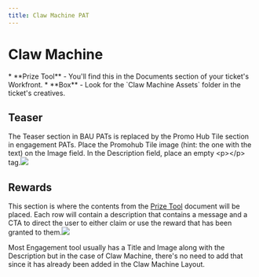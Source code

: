 ```yaml
---
title: Claw Machine PAT
---
```


# Claw Machine

<Admonition type="info" title="Copy and Assets Needed">
  * **Prize Tool** - You'll find this in the Documents section of your ticket's Workfront.
  * **Box** - Look for the `Claw Machine Assets` folder in the ticket's creatives.
</Admonition>

## Teaser

The Teaser section in BAU PATs is replaced by the Promo Hub Tile section in engagement PATs. Place the Promohub Tile image (hint: the one with the text) on the Image field. In the Description field, place an empty \<p>\</p> tag.![](https://res.cloudinary.com/dlfu36fiw/image/upload/v1719463139/builds/claw-machine/clawmachine-teaser_ggb9ju.jpg)

## Rewards

This section is where the contents from the [Prize Tool](https://betmgm-cms-docs.netlify.app/docs/builds/documents#prize-tool) document will be placed. Each row will contain a description that contains a message and a CTA to direct the user to either claim or use the reward that has been granted to them.![](https://res.cloudinary.com/dlfu36fiw/image/upload/v1719463760/builds/claw-machine/clawmachine-rewards_bx2uvq.jpg)

<Admonition type="note" title="Note">
  Most Engagement tool usually has a Title and Image along with the Description but in the case of Claw Machine, there's no need to add that since it has already been added in the Claw Machine Layout.
</Admonition>
